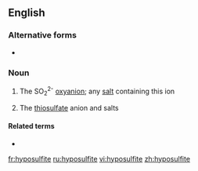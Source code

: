 ==English==

===Alternative forms===
* {{l|en|hyposulphite}}

===Noun===
{{wikipedia}}
{{en-noun}}

# {{lb|en|inorganic chemistry}} The SO<sub>2</sub><sup>2-</sup> [[oxyanion]]; any [[salt]] containing this ion
# {{lb|en|inorganic compound}} The [[thiosulfate]] anion and salts

====Related terms====
* {{l|en|hyposulfurous}}

[[fr:hyposulfite]]
[[ru:hyposulfite]]
[[vi:hyposulfite]]
[[zh:hyposulfite]]